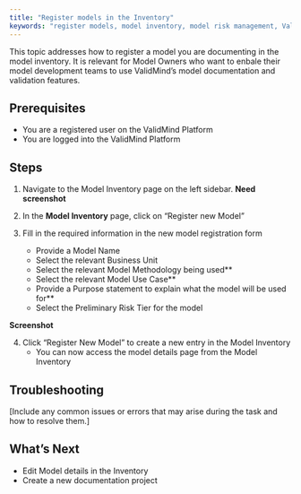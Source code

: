 ```yaml
---
title: "Register models in the Inventory"
keywords: "register models, model inventory, model risk management, ValidMind"
---
```


This topic addresses how to register a model you are documenting in the model inventory. It is relevant for Model Owners who want to enbale their model development teams to use ValidMind's model documentation and validation features.  

## Prerequisites

* You are a registered user on the ValidMind Platform
* You are logged into the ValidMind Platform

## Steps

1. Navigate to the Model Inventory page on the left sidebar. **Need screenshot**
   
2. In the **Model Inventory** page, click on "Register new Model" 
   
3. Fill in the required information in the new model registration form
   - Provide a Model Name
   - Select the relevant Business Unit
   - Select the relevant Model Methodology being used**
   - Select the relevant Model Use Case**
   - Provide a Purpose statement to explain what the model will be used for**
   - Select the Preliminary Risk Tier for the model

**Screenshot**
   
4. Click "Register New Model" to create a new entry in the Model Inventory
   - You can now access the model details page from the Model Inventory

## Troubleshooting

[Include any common issues or errors that may arise during the task and how to resolve them.]

## What's Next

* Edit Model details in the Inventory
* Create a new documentation project
